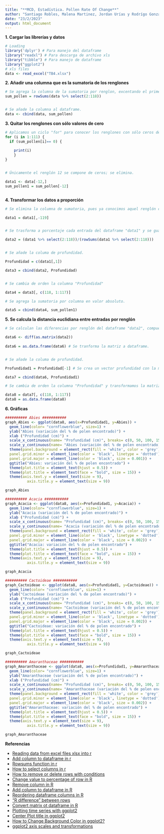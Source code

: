 ---
title: "**MCD, Estadística. Pollen Rate Of Change**"
author: "Santiago Robles, Malena Martinez, Jordan Urías y Rodrígo Gonzáles"
date: "23/2/2023"
output: html_document
---

**1. Cargar las librerías y datos**
```{r Cargar las librerías y datos}
# Loading
library('dplyr') # Para manejo del dataframe
library("readxl") # Para descarga de archivo xls
library("tibble") # Para manejo de dataframe
library("ggplot2")
# xls files
data <- read_excel("TB4.xlsx")

```


**2. Añadir una columna que es la sumatoria de los renglones**
```{r Añadir una columna que es la sumatoria de los renglones}

# Se agrega la columna de la sumatoria por renglon, excentando el primero, pues corresponde a la profundidad.
sum_pollen = rowSums(data %>% select(2:118))


# Se añade la columna al dataframe.
data <- cbind(data, sum_pollen)


```



**3. Quitar los renglones con sólo valores de cero**
```{r Quitar los renglones con sólo valores de cero}
# Aplicamos un ciclo "for" para conocer los renglones con sólo ceros de las columnas 1 a la 111.
for (i in 1:111) {
  if (sum_pollen[i]== 0) {
    
    print(i)
    }
}


# Únicamente el renglón 12 se compone de ceros; se elimina.

data1 <- data[-12,] 
sum_pollen1 = sum_pollen[-12]



```


**4. Transformar los datos a proporción**

```{r Transformar los datos a proporción}

# Se elimina la columna de sumatoria, pues ya conocimos aquel renglón cuya sumatoria era igual a cero.

data1 = data1[,-119]


# Se trasforma a porcentaje cada entrada del dataframe "data1" y se guarda en el df "data2"

data2 = (data1 %>% select(2:118))/(rowSums(data1 %>% select(2:118)))


# Se añade la columa de profundidad.

Profundidad = c(data1[,1])

data3 = cbind(data2, Profundidad)


# Se cambia de orden la columna "Profundidad"

data4 = data3[, c(118, 1:117)]

# Se agrega la sumatoria por columna en valor absoluto.

data5 = cbind(data4, sum_pollen1)

```


**5. Se calcula la distancia euclidiana entre entradas por renglón**

```{r Se calcula la distancia euclidiana entre entradas por renglón}

# Se calculan las diferencias por renglón del dataframe "data2", compuesto por valores porcentuales, pero sin la columna "Profundidad" ni la columna "sum_pollen1"

data6 <- diff(as.matrix(data2))
 
data6 = as.data.frame(data6) # Se tranforma la matriz a dataframe. 


# Se añade la columa de profundidad.

Profundidad1 = Profundidad[-1] # Se crea un vector profundidad con la misma longitud que el dataframe "data6"

data7 = cbind(data6, Profundidad1)

# Se cambia de orden la columna "Profundidad" y transformamos la matriz "data8" en dataframe.

data8 = data7[, c(118, 1:117)]
data8 = as.data.frame(data8)


```


**6. Gráficas**

```{r Abies}

########## Abies ###########
graph_Abies <- ggplot(data8, aes(x=Profundidad1, y=Abies)) +
  geom_line(color= "cornflowerblue", size=1) + 
  ylab("Abies (variación del % de polen encontrado)") + 
  xlab ("Profundidad (cm)") +
  scale_x_continuous(name= "Profundidad (cm)", breaks= c(0, 50, 100, 150, 200, 250, 300)) +
  scale_y_continuous(name= "Abies (variación del % de polen encontrado)", breaks= waiver()) +
  theme(panel.background = element_rect(fill = 'white', color = 'grey'),
  panel.grid.minor = element_line(color = 'black', linetype = 'dotted'),
  panel.grid.major = element_line(color = 'black', size = 0.001)) +
  ggtitle("Abies: variación del % de polen encontrado") +
  theme(plot.title = element_text(hjust = 0.5)) + 
  theme(plot.title = element_text(face = "bold", size = 15)) +
  theme(axis.text.y = element_text(size = 9), 
          axis.title.y = element_text(size = 9))

graph_Abies

```

```{r Acacia}

########## Acacia ###########
graph_Acacia <- ggplot(data8, aes(x=Profundidad1, y=Acacia)) +
  geom_line(color= "cornflowerblue", size=1) + 
  ylab("Acacia (variación del % de polen encontrado)") + 
  xlab ("Profundidad (cm)") +
  scale_x_continuous(name= "Profundidad (cm)", breaks= c(0, 50, 100, 150, 200, 250, 300)) +
  scale_y_continuous(name= "Acacia (variación del % de polen encontrado)", breaks= waiver()) +
  theme(panel.background = element_rect(fill = 'white', color = 'grey'),
  panel.grid.minor = element_line(color = 'black', linetype = 'dotted'),
  panel.grid.major = element_line(color = 'black', size = 0.002)) +
  ggtitle("Acacia: variación del % de polen encontrado") +
  theme(plot.title = element_text(hjust = 0.5)) + 
  theme(plot.title = element_text(face = "bold", size = 15)) +
  theme(axis.text.y = element_text(size = 9), 
          axis.title.y = element_text(size = 9))

graph_Acacia

```


```{r Cactoideae}

########## Cactoideae ###########
graph_Cactoideae <- ggplot(data8, aes(x=Profundidad1, y=Cactoideae)) +
  geom_line(color= "cornflowerblue", size=1) + 
  ylab("Cactoideae (variación del % de polen encontrado)") + 
  xlab ("Profundidad (cm)") +
  scale_x_continuous(name= "Profundidad (cm)", breaks= c(0, 50, 100, 150, 200, 250, 300)) +
  scale_y_continuous(name= "Cactoideae (variación del % de polen encontrado)", breaks= waiver()) +
  theme(panel.background = element_rect(fill = 'white', color = 'grey'),
  panel.grid.minor = element_line(color = 'black', linetype = 'dotted'),
  panel.grid.major = element_line(color = 'black', size = 0.002)) +
  ggtitle("Cactoideae: variación del % de polen encontrado") +
  theme(plot.title = element_text(hjust = 0.5)) + 
  theme(plot.title = element_text(face = "bold", size = 15)) +
  theme(axis.text.y = element_text(size = 9), 
          axis.title.y = element_text(size = 9))

graph_Cactoideae

```

```{r Amaranthaceae}

########## Amaranthaceae ###########
graph_Amaranthaceae <- ggplot(data8, aes(x=Profundidad1, y=Amaranthaceae)) +
  geom_line(color= "cornflowerblue", size=1) + 
  ylab("Amaranthaceae (variación del % de polen encontrado)") + 
  xlab ("Profundidad (cm)") +
  scale_x_continuous(name= "Profundidad (cm)", breaks= c(0, 50, 100, 150, 200, 250, 300)) +
  scale_y_continuous(name= "Amaranthaceae (variación del % de polen encontrado)", breaks= waiver()) +
  theme(panel.background = element_rect(fill = 'white', color = 'grey'),
  panel.grid.minor = element_line(color = 'black', linetype = 'dotted'),
  panel.grid.major = element_line(color = 'black', size = 0.002)) +
  ggtitle("Amaranthaceae: variación del % de polen encontrado") +
  theme(plot.title = element_text(hjust = 0.5)) + 
  theme(plot.title = element_text(face = "bold", size = 15)) +
  theme(axis.text.y = element_text(size = 9), 
          axis.title.y = element_text(size = 9))

graph_Amaranthaceae

```


**Referencias**

* [Reading data from excel files xlsx into r](http://www.sthda.com/english/wiki/reading-data-from-excel-files-xls-xlsx-into-r)
* [Add column to dataframe in r](https://sparkbyexamples.com/r-programming/add-column-to-dataframe-in-r/)
* [Rowsums function in r](https://www.statology.org/rowsums-function-in-r/)
* [How to select columns in r](https://sparkbyexamples.com/r-programming/how-to-select-columns-in-r/)
* [How to remove or delete rows with conditions](https://www.marsja.se/how-to-remove-delete-row-in-r-with-na-with-conditions-duplicated/)
* [Change value to percentage of row in R](https://stackoverflow.com/questions/31638003/change-value-to-percentage-of-row-in-r)
* [Remove column in R](https://sparkbyexamples.com/r-programming/remove-column-in-r/)
* [Add column to dataframe in R](https://sparkbyexamples.com/r-programming/add-column-to-dataframe-in-r/)
* [Reordering dataframe columns in R](http://www.sthda.com/english/wiki/reordering-data-frame-columns-in-r)
* ["R difference" between rows](https://www.statology.org/r-difference-between-rows/)
* [Convert matrix ot dataframe in R](https://www.geeksforgeeks.org/convert-matrix-to-dataframe-in-r/)
* [Plotting time series with ggplot2](https://r-graph-gallery.com/279-plotting-time-series-with-ggplot2.html)
* [Center Plot title in ggplot2](https://stackoverflow.com/questions/40675778/center-plot-title-in-ggplot2)
* [How to Change Background Color in ggplot2?](https://www.r-bloggers.com/2022/07/how-to-change-background-color-in-ggplot2-3/)
* [ggplot2 axis scales and transformations](http://www.sthda.com/english/wiki/ggplot2-axis-scales-and-transformations)
